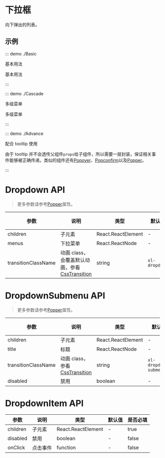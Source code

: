 # 下拉框

向下弹出的列表。

## 示例

::: demo ./Basic

基本用法

基本用法

:::

::: demo ./Cascade

多级菜单

多级菜单

:::

::: demo ./Advance

配合 tooltip 使用

由于 tooltip 并不会透传父组件`props`给子组件，所以需要一层封装，保证相关事件能够被正确传递。类似的组件还有[Popover](/components/popover)、[Popconfirm](/components/Popconfirm)以及[Popper](/components/Popper)。

:::

# Dropdown API

> 更多参数请参考[Popper](/components/Popper)属性。

| 参数 | 说明 | 类型 | 默认值 | 是否必填 |
| --- | --- | --- | --- | --- |
| children | 子元素 | React.ReactElement | - | true |
| menus | 下拉菜单 | React.ReactNode | - | true |
| transitionClassName | 动画 class，会覆盖默认动画，参看[CssTransition](/components/CssTransition) | string | `xl-dropdown` | false |

# DropdownSubmenu API

> 更多参数请参考[Popper](/components/Popper)属性。

| 参数 | 说明 | 类型 | 默认值 | 是否必填 |
| --- | --- | --- | --- | --- |
| children | 子元素 | React.ReactElement | - | true |
| title | 标题 | React.ReactNode | - | true |
| transitionClassName | 动画 class，参看[CssTransition](/components/CssTransition) | string | `xl-dropdown-submenu` | false |
| disabled | 禁用 | boolean | - | false |

# DropdownItem API

| 参数     | 说明     | 类型               | 默认值 | 是否必填 |
| -------- | -------- | ------------------ | ------ | -------- |
| children | 子元素   | React.ReactElement | -      | true     |
| disabled | 禁用     | boolean            | -      | false    |
| onClick  | 点击事件 | function           | -      | false    |
